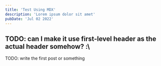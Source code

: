 ```yaml
---
title: 'Test Using MDX'
description: 'Lorem ipsum dolor sit amet'
pubDate: 'Jul 02 2022'
---
```


## TODO: can I make it use first-level header as the actual header somehow? :\

TODO: write the first post or something
